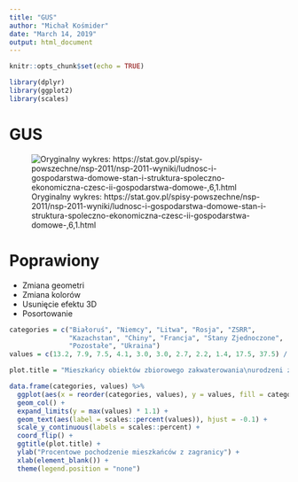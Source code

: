 ```yaml
---
title: "GUS"
author: "Michał Kośmider"
date: "March 14, 2019"
output: html_document
---
```


```r
knitr::opts_chunk$set(echo = TRUE)

library(dplyr)
library(ggplot2)
library(scales)
```

# GUS

![Oryginalny wykres: https://stat.gov.pl/spisy-powszechne/nsp-2011/nsp-2011-wyniki/ludnosc-i-gospodarstwa-domowe-stan-i-struktura-spoleczno-ekonomiczna-czesc-ii-gospodarstwa-domowe-,6,1.html](org.png)

# Poprawiony

* Zmiana geometri
* Zmiana kolorów
* Usunięcie efektu 3D
* Posortowanie

```r
categories = c("Białoruś", "Niemcy", "Litwa", "Rosja", "ZSRR",
               "Kazachstan", "Chiny", "Francja", "Stany Zjednoczone",
               "Pozostałe", "Ukraina")
values = c(13.2, 7.9, 7.5, 4.1, 3.0, 3.0, 2.7, 2.2, 1.4, 17.5, 37.5) / 100

plot.title = "Mieszkańcy obiektów zbiorowego zakwaterowania\nurodzeni za granicą według kraju urodzenia w 2011 roku"

data.frame(categories, values) %>% 
  ggplot(aes(x = reorder(categories, values), y = values, fill = categories)) +
  geom_col() + 
  expand_limits(y = max(values) * 1.1) + 
  geom_text(aes(label = scales::percent(values)), hjust = -0.1) +
  scale_y_continuous(labels = scales::percent) +
  coord_flip() +
  ggtitle(plot.title) +
  ylab("Procentowe pochodzenie mieszkańców z zagranicy") + 
  xlab(element_blank()) + 
  theme(legend.position = "none")
```
